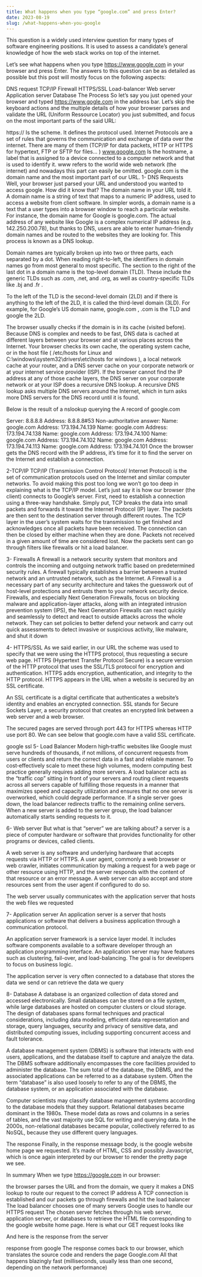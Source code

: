 ```yaml
---
title: What happens when you type “google.com” and press Enter?
date: 2023-08-19
slug: /what-happens-when-you-google
---
```


This question is a widely used interview question for many types of software engineering positions. It is used to assess a candidate’s general knowledge of how the web stack works on top of the internet.

Let’s see what happens when you type https://www.google.com in your browser and press Enter. The answers to this question can be as detailed as possible but this post will mostly focus on the following aspects:

DNS request
TCP/IP
Firewall
HTTPS/SSL
Load-balancer
Web server
Application server
Database
The Process
So let’s say you just opened your browser and typed https://www.gogle.com in the address bar. Let’s skip the keyboard actions and the multiple details of how your browser parses and validate the URL (Uniform Ressource Locator) you just submitted, and focus on the most important parts of the said URL:


https:// Is the scheme. It defines the protocol used. Internet Protocols are a set of rules that governs the communication and exchange of data over the internet. There are many of them (TCP/IP for data packets, HTTP or HTTPS for hypertext, FTP or SFTP for files… )
www.google.com Is the hostname, a label that is assigned to a device connected to a computer network and that is used to identify it. www refers to the world wide web network (the internet) and nowadays this part can easily be omitted. google.com is the domain name and the most important part of our URL.
1- DNS Requests
Well, your browser just parsed your URL and understood you wanted to access google. How did it know that? The domain name in your URL told it. A domain name is a string of text that maps to a numeric IP address, used to access a website from client software. In simpler words, a domain name is a text that a user types into a browser window to reach a particular website. For instance, the domain name for Google is google.com. The actual address of any website like Google is a complex numerical IP address (e.g. 142.250.200.78), but thanks to DNS, users are able to enter human-friendly domain names and be routed to the websites they are looking for. This process is known as a DNS lookup.

Domain names are typically broken up into two or three parts, each separated by a dot. When reading right-to-left, the identifiers in domain names go from most general to most specific. The section to the right of the last dot in a domain name is the top-level domain (TLD). These include the generic TLDs such as .com, .net, and .org, as well as country-specific TLDs like .bj and .fr .

To the left of the TLD is the second-level domain (2LD) and if there is anything to the left of the 2LD, it is called the third-level domain (3LD). For example, for Google’s US domain name, google.com , .com is the TLD and google the 2LD.

The browser usually checks if the domain is in its cache (visited before). Because DNS is complex and needs to be fast, DNS data is cached at different layers between your browser and at various places across the Internet. Your browser checks its own cache, the operating system cache, or in the host file ( /etc/hosts for Linux and C:\windows\system32\drivers\etc\hosts for windows ), a local network cache at your router, and a DNS server cache on your corporate network or at your internet service provider (ISP). If the browser cannot find the IP address at any of those cache layers, the DNS server on your corporate network or at your ISP does a recursive DNS lookup. A recursive DNS lookup asks multiple DNS servers around the Internet, which in turn asks more DNS servers for the DNS record until it is found.

Below is the result of a nslookup querying the A record of google.com

Server: 8.8.8.8
Address: 8.8.8.8#53
Non-authoritative answer:
Name: google.com
Address: 173.194.74.139
Name: google.com
Address: 173.194.74.138
Name: google.com
Address: 173.194.74.100
Name: google.com
Address: 173.194.74.102
Name: google.com
Address: 173.194.74.113
Name: google.com
Address: 173.194.74.101
Once the browser gets the DNS record with the IP address, it’s time for it to find the server on the Internet and establish a connection.

2-TCP/IP
TCP/IP (Transmission Control Protocol/ Internet Protocol) is the set of communication protocols used on the Internet and similar computer networks. To avoid making this post too long we won’t go too deep in explaining what is the TCP/IP model. Let’s just say it is how our browser (the client) connects to Google’s server. First, need to establish a connection using a three-way handshake. Simply put, TCP breaks the data into small packets and forwards it toward the Internet Protocol (IP) layer. The packets are then sent to the destination server through different routes. The TCP layer in the user’s system waits for the transmission to get finished and acknowledges once all packets have been received. The connection can then be closed by either machine when they are done. Packets not received in a given amount of time are considered lost. Now the packets sent can go through filters like firewalls or hit a load balancer.

3- Firewalls
A firewall is a network security system that monitors and controls the incoming and outgoing network traffic based on predetermined security rules. A firewall typically establishes a barrier between a trusted network and an untrusted network, such as the Internet. A Firewall is a necessary part of any security architecture and takes the guesswork out of host-level protections and entrusts them to your network security device. Firewalls, and especially Next Generation Firewalls, focus on blocking malware and application-layer attacks, along with an integrated intrusion prevention system (IPS), the Next Generation Firewalls can react quickly and seamlessly to detect and react to outside attacks across the whole network. They can set policies to better defend your network and carry out quick assessments to detect invasive or suspicious activity, like malware, and shut it down

4- HTTPS/SSL
As we said earlier, in our URL the scheme was used to specify that we were using the HTTPS protocol, thus requesting a secure web page. HTTPS (Hypertext Transfer Protocol Secure) is a secure version of the HTTP protocol that uses the SSL/TLS protocol for encryption and authentication. HTTPS adds encryption, authentication, and integrity to the HTTP protocol. HTTPS appears in the URL when a website is secured by an SSL certificate.

An SSL certificate is a digital certificate that authenticates a website’s identity and enables an encrypted connection. SSL stands for Secure Sockets Layer, a security protocol that creates an encrypted link between a web server and a web browser.

The secured pages are served through port 443 for HTTPS whereas HTTP use port 80. We can see below that google.com have a valid SSL certificate.

google ssl
5- Load Balancer
Modern high‑traffic websites like Google must serve hundreds of thousands, if not millions, of concurrent requests from users or clients and return the correct data in a fast and reliable manner. To cost‑effectively scale to meet these high volumes, modern computing best practice generally requires adding more servers. A load balancer acts as the “traffic cop” sitting in front of your servers and routing client requests across all servers capable of fulfilling those requests in a manner that maximizes speed and capacity utilization and ensures that no one server is overworked, which could degrade performance. If a single server goes down, the load balancer redirects traffic to the remaining online servers. When a new server is added to the server group, the load balancer automatically starts sending requests to it.

6- Web server
But what is that “server” we are talking about? a server is a piece of computer hardware or software that provides functionality for other programs or devices, called clients.

A web server is any software and underlying hardware that accepts requests via HTTP or HTTPS. A user agent, commonly a web browser or web crawler, initiates communication by making a request for a web page or other resource using HTTP, and the server responds with the content of that resource or an error message. A web server can also accept and store resources sent from the user agent if configured to do so.

The web server usually communicates with the application server that hosts the web files we requested

7- Application server
An application server is a server that hosts applications or software that delivers a business application through a communication protocol.

An application server framework is a service layer model. It includes software components available to a software developer through an application programming interface. An application server may have features such as clustering, fail-over, and load-balancing. The goal is for developers to focus on business logic.

The application server is very often connected to a database that stores the data we send or can retrieve the data we query

8- Database
A database is an organized collection of data stored and accessed electronically. Small databases can be stored on a file system, while large databases are hosted on computer clusters or cloud storage. The design of databases spans formal techniques and practical considerations, including data modeling, efficient data representation and storage, query languages, security and privacy of sensitive data, and distributed computing issues, including supporting concurrent access and fault tolerance.

A database management system (DBMS) is software that interacts with end users, applications, and the database itself to capture and analyze the data. The DBMS software additionally encompasses the core facilities provided to administer the database. The sum total of the database, the DBMS, and the associated applications can be referred to as a database system. Often the term “database” is also used loosely to refer to any of the DBMS, the database system, or an application associated with the database.

Computer scientists may classify database management systems according to the database models that they support. Relational databases became dominant in the 1980s. These model data as rows and columns in a series of tables, and the vast majority use SQL for writing and querying data. In the 2000s, non-relational databases became popular, collectively referred to as NoSQL, because they use different query languages.

The response
Finally, in the response message body, is the google website home page we requested. It’s made of HTML, CSS and possibly Javascript, which is once again interpreted by our browser to render the pretty page we see.

In summary
When we type https://google.com in our browser:

the browser parses the URL and from the domain, we query it makes a DNS lookup to route our request to the correct IP address
A TCP connection is established and our packets go through firewalls and hit the load balancer
The load balancer chooses one of many servers Google uses to handle our HTTPS request
The chosen server fetches through his web server, application server, or databases to retrieve the HTML file corresponding to the google website home page. Here is what our GET request looks like

And here is the response from the server

response from google
The response comes back to our browser, which translates the source code and renders the page
Google.com
All that happens blazingly fast (milliseconds, usually less than one second, depending on the network performance)
